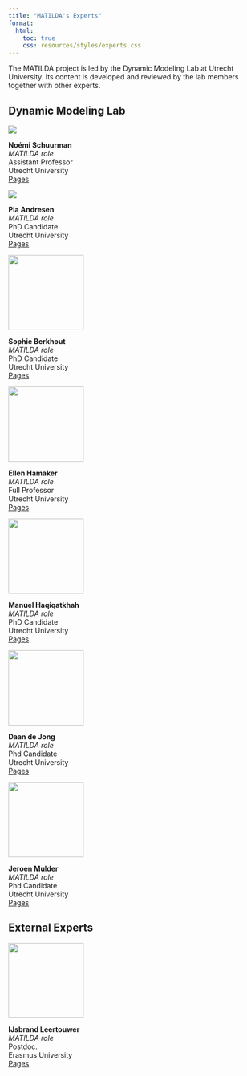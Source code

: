 ```yaml
---
title: "MATILDA's Experts"
format:
  html:
    toc: true
    css: resources/styles/experts.css
---
```


The MATILDA project is led by the Dynamic Modeling Lab at Utrecht University. Its content is developed and reviewed by the lab members together with other experts. 

## Dynamic Modeling Lab

::: flex-pcard-container
::: {.flex-pcard style="width: 45%;"}
::: flex-pcard-item
![](resources/images/noemi.png)
:::

::: flex-pcard-item
**Noémi Schuurman** <br> *MATILDA role* <br>Assistant Professor <br> Utrecht University <br> [Pages](experts/schuurman.qmd)
:::
:::

::: {.flex-pcard style="width: 10%;"}
:::

::: {.flex-pcard style="width: 45%;"}
::: flex-pcard-item
![](resources/images/pia.jpg)
:::

::: flex-pcard-item
**Pia Andresen** <br> *MATILDA role* <br>PhD Candidate <br> Utrecht University <br> [Pages](experts/andresen.qmd)
:::
:::
:::

::: flex-pcard-container
::: {.flex-pcard style="width: 45%;"}
::: flex-pcard-item
![](resources/images/sophie.jpg){width="150"}
:::

::: flex-pcard-item
**Sophie Berkhout** <br> *MATILDA role* <br>PhD Candidate <br> Utrecht University <br> [Pages](experts/berkhout.qmd)
:::
:::

::: {.flex-pcard style="width: 10%;"}
:::

::: {.flex-pcard style="width: 45%;"}
::: flex-pcard-item
![](resources/images/ellen.jpg){width="150"}
:::

::: flex-pcard-item
**Ellen Hamaker** <br> *MATILDA role* <br>Full Professor<br> Utrecht University <br> [Pages](experts/hamaker.qmd)
:::
:::
:::

::: flex-pcard-container
::: {.flex-pcard style="width: 45%;"}
::: flex-pcard-item
![](resources/images/manuel.png){width="150"}
:::

::: flex-pcard-item
**Manuel Haqiqatkhah** <br> *MATILDA role* <br>PhD Candidate <br> Utrecht University <br> [Pages](experts/haqiqatkhah.qmd)
:::
:::

::: {.flex-pcard style="width: 10%;"}
:::

::: {.flex-pcard style="width: 45%;"}
::: flex-pcard-item
![](resources/images/daan.jpg){width="150"}
:::

::: flex-pcard-item
**Daan de Jong** <br> *MATILDA role* <br>Phd Candidate<br> Utrecht University <br> [Pages](experts/dejong.qmd)
:::
:::
:::

::: flex-pcard-container
::: {.flex-pcard style="width: 45%;"}
::: flex-pcard-item
![](resources/images/jeroen.jpg){width="150"}
:::

::: flex-pcard-item
**Jeroen Mulder** <br> *MATILDA role* <br>Phd Candidate<br> Utrecht University <br> [Pages](experts/mulder.qmd)
:::
:::

::: {.flex-pcard style="width: 10%;"}
:::

::: {.flex-pcard style="width: 45%;"}
::: flex-pcard-item

:::

::: flex-pcard-item

:::
:::
:::
## External Experts

::: flex-pcard-container
::: {.flex-pcard style="width: 45%;"}
::: flex-pcard-item
![](resources/images/ijsbrand.jpg){width="150"}
:::

::: flex-pcard-item
**IJsbrand Leertouwer** <br> *MATILDA role* <br> Postdoc. <br> Erasmus University <br> [Pages](experts/leertouwer.qmd)
:::
:::

::: {.flex-pcard style="width: 10%;"}
:::

::: {.flex-pcard style="width: 45%;"}
::: flex-pcard-item
:::

::: flex-pcard-item

:::
:::
:::
